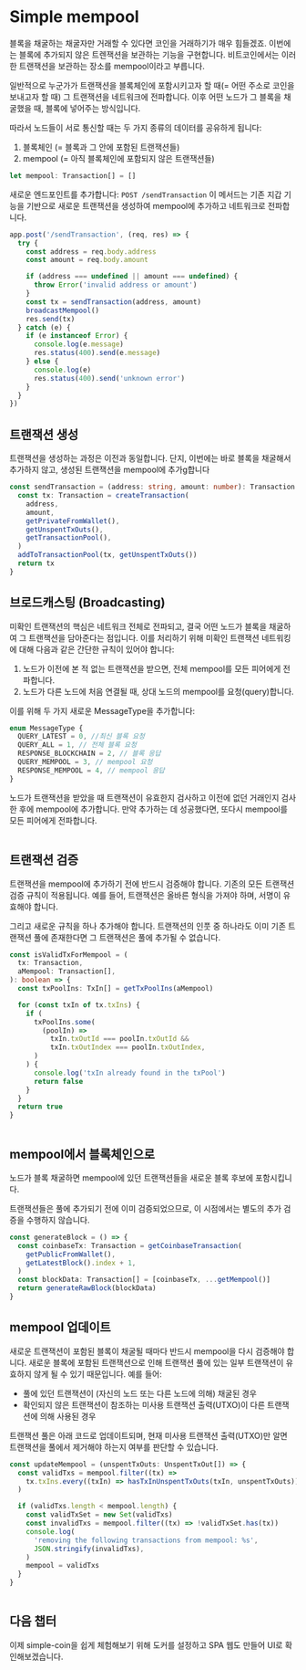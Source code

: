 # Simple mempool

블록을 채굴하는 채굴자만 거래할 수 있다면 코인을 거래하기가 매우 힘들겠죠. 이번에는 블록에 추가되지 않은 트렌잭션을 보관하는 기능을 구현합니다. 비트코인에서는 이러한 트랜잭션을 보관하는 장소를 mempool이라고 부릅니다.

일반적으로 누군가가 트랜잭션을 블록체인에 포함시키고자 할 때(= 어떤 주소로 코인을 보내고자 할 때) 그 트랜잭션을 네트워크에 전파합니다. 이후 어떤 노드가 그 블록을 채굴했을 때, 블록에 넣어주는 방식입니다.

따라서 노드들이 서로 통신할 때는 두 가지 종류의 데이터를 공유하게 됩니다:

1. 블록체인 (= 블록과 그 안에 포함된 트랜잭션들)
2. mempool (= 아직 블록체인에 포함되지 않은 트랜잭션들)

```ts
let mempool: Transaction[] = []
```

새로운 엔드포인트를 추가합니다: `POST /sendTransaction`
이 메서드는 기존 지갑 기능을 기반으로 새로운 트랜잭션을 생성하여 mempool에 추가하고 네트워크로 전파합니다.

```ts
app.post('/sendTransaction', (req, res) => {
  try {
    const address = req.body.address
    const amount = req.body.amount

    if (address === undefined || amount === undefined) {
      throw Error('invalid address or amount')
    }
    const tx = sendTransaction(address, amount)
    broadcastMempool()
    res.send(tx)
  } catch (e) {
    if (e instanceof Error) {
      console.log(e.message)
      res.status(400).send(e.message)
    } else {
      console.log(e)
      res.status(400).send('unknown error')
    }
  }
})
```

## 트랜잭션 생성

트랜잭션을 생성하는 과정은 이전과 동일합니다. 단지, 이번에는 바로 블록을 채굴해서 추가하지 않고, 생성된 트랜잭션을 mempool에 추가g합니다

```ts
const sendTransaction = (address: string, amount: number): Transaction => {
  const tx: Transaction = createTransaction(
    address,
    amount,
    getPrivateFromWallet(),
    getUnspentTxOuts(),
    getTransactionPool(),
  )
  addToTransactionPool(tx, getUnspentTxOuts())
  return tx
}
```

## 브로드캐스팅 (Broadcasting)

미확인 트랜잭션의 핵심은 네트워크 전체로 전파되고, 결국 어떤 노드가 블록을 채굴하여 그 트랜잭션을 담아준다는 점입니다. 이를 처리하기 위해 미확인 트랜잭션 네트워킹에 대해 다음과 같은 간단한 규칙이 있어야 합니다:

1. 노드가 이전에 본 적 없는 트랜잭션을 받으면, 전체 mempool를 모든 피어에게 전파합니다.
2. 노드가 다른 노드에 처음 연결될 때, 상대 노드의 mempool를 요청(query)합니다.

이를 위해 두 가지 새로운 MessageType을 추가합니다:

```ts
enum MessageType {
  QUERY_LATEST = 0, //최신 블록 요청
  QUERY_ALL = 1, // 전체 블록 요청
  RESPONSE_BLOCKCHAIN = 2, // 블록 응답
  QUERY_MEMPOOL = 3, // mempool 요청
  RESPONSE_MEMPOOL = 4, // mempool 응답
}
```

노드가 트랜잭션을 받았을 때 트랜잭션이 유효한지 검사하고 이전에 없던 거래인지 검사한 후에 mempool에 추가합니다. 만약 추가하는 데 성공했다면, 또다시 mempool를 모든 피어에게 전파합니다.

![]()

## 트랜잭션 검증

트랜잭션을 mempool에 추가하기 전에 반드시 검증해야 합니다. 기존의 모든 트랜잭션 검증 규칙이 적용됩니다. 예를 들어, 트랜잭션은 올바른 형식을 가져야 하며, 서명이 유효해야 합니다.

그리고 새로운 규칙을 하나 추가해야 합니다.
트랜잭션의 인풋 중 하나라도 이미 기존 트랜잭션 풀에 존재한다면 그 트랜잭션은 풀에 추가될 수 없습니다.

```ts
const isValidTxForMempool = (
  tx: Transaction,
  aMempool: Transaction[],
): boolean => {
  const txPoolIns: TxIn[] = getTxPoolIns(aMempool)

  for (const txIn of tx.txIns) {
    if (
      txPoolIns.some(
        (poolIn) =>
          txIn.txOutId === poolIn.txOutId &&
          txIn.txOutIndex === poolIn.txOutIndex,
      )
    ) {
      console.log('txIn already found in the txPool')
      return false
    }
  }
  return true
}
```

![]()

## mempool에서 블록체인으로

노드가 블록 채굴하면 mempool에 있던 트랜잭션들을 새로운 블록 후보에 포함시킵니다.

트랜잭션들은 풀에 추가되기 전에 이미 검증되었으므로, 이 시점에서는 별도의 추가 검증을 수행하지 않습니다.

```ts
const generateBlock = () => {
  const coinbaseTx: Transaction = getCoinbaseTransaction(
    getPublicFromWallet(),
    getLatestBlock().index + 1,
  )
  const blockData: Transaction[] = [coinbaseTx, ...getMempool()]
  return generateRawBlock(blockData)
}
```

## mempool 업데이트

새로운 트랜잭션이 포함된 블록이 채굴될 때마다 반드시 mempool을 다시 검증해야 합니다. 새로운 블록에 포함된 트랜잭션으로 인해 트랜잭션 풀에 있는 일부 트랜잭션이 유효하지 않게 될 수 있기 때문입니다. 예를 들어:

- 풀에 있던 트랜잭션이 (자신의 노드 또는 다른 노드에 의해) 채굴된 경우
- 확인되지 않은 트랜잭션이 참조하는 미사용 트랜잭션 출력(UTXO)이 다른 트랜잭션에 의해 사용된 경우

트랜잭션 풀은 아래 코드로 업데이트되며, 현재 미사용 트랜잭션 출력(UTXO)만 알면 트랜잭션을 풀에서 제거해야 하는지 여부를 판단할 수 있습니다.

```ts
const updateMempool = (unspentTxOuts: UnspentTxOut[]) => {
  const validTxs = mempool.filter((tx) =>
    tx.txIns.every((txIn) => hasTxInUnspentTxOuts(txIn, unspentTxOuts)),
  )

  if (validTxs.length < mempool.length) {
    const validTxSet = new Set(validTxs)
    const invalidTxs = mempool.filter((tx) => !validTxSet.has(tx))
    console.log(
      'removing the following transactions from mempool: %s',
      JSON.stringify(invalidTxs),
    )
    mempool = validTxs
  }
}
```

![]()

## 다음 챕터

이제 simple-coin을 쉽게 체험해보기 위해 도커를 설정하고 SPA 웹도 만들어 UI로 확인해보겠습니다.
